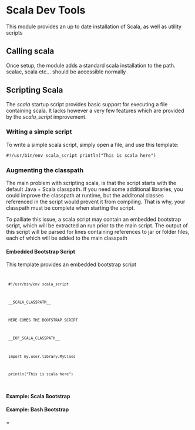 = Scala Dev Tools =

This module provides an up to date installation of Scala, as well as utility scripts

== Calling scala ==

Once setup, the module adds a standard scala installation to the path.
scalac, scala etc... should be accessible normally

== Scripting Scala ==

The ''scala'' startup script provides basic support for executing a file containing scala.
It lacks however a very few features which are provided by the ''scala_script'' improvement.

=== Writing a simple script ===

To write a simple scala script, simply open a file, and use this template:


<code class="scala">#!/usr/bin/env scala_script
println("This is scala here")
</code>

=== Augmenting the classpath ===

The main problem with scripting scala, is that the script starts with the default Java + Scala classpath.
If you need some additional libraries, you could improve the classpath at runtime, but the additonal classes referenced in the script
would prevent it from compiling.
That is why, your classpath must be complete when starting the script.

To palliate this issue, a scala script may contain an embedded bootstrap script, which will be extracted an run prior to the main script.
The output of this script will be parsed for lines containing references to jar or folder files, each of which will be added to the main classpath

==== Embedded Bootstrap Script ====

This template provides an embedded bootstrap script


<code class="scala">
  #!/usr/bin/env scala_script

  __SCALA_CLASSPATH__


  HERE COMES THE BOOTSTRAP SCRIPT

  __EOF_SCALA_CLASSPATH__
  
  import my.user.library.MyClass

  println("This is scala here")
</code>



==== Example: Scala Bootstrap ====

==== Example: Bash Bootstrap =====